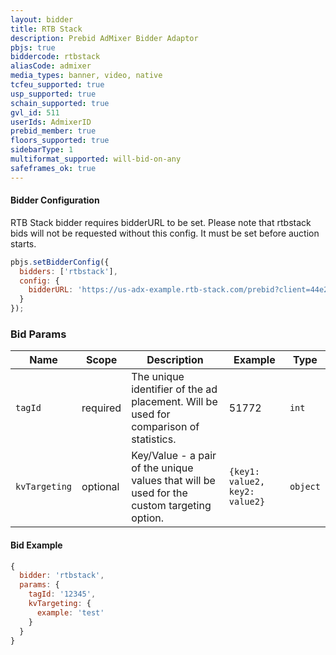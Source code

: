 ```yaml
---
layout: bidder
title: RTB Stack
description: Prebid AdMixer Bidder Adaptor
pbjs: true
biddercode: rtbstack
aliasCode: admixer
media_types: banner, video, native
tcfeu_supported: true
usp_supported: true
schain_supported: true
gvl_id: 511
userIds: AdmixerID
prebid_member: true
floors_supported: true
sidebarType: 1
multiformat_supported: will-bid-on-any
safeframes_ok: true
---
```


#### Bidder Configuration

RTB Stack bidder requires bidderURL to be set. Please note that rtbstack bids will not be requested without this config. It must be set before auction starts.

```js
pbjs.setBidderConfig({
  bidders: ['rtbstack'],
  config: {
    bidderURL: 'https://us-adx-example.rtb-stack.com/prebid?client=44e2d241-5051-4b58-8ac6-f17e13732339&ssp=3&endpoint=777'
  }
});
```

### Bid Params


| Name                | Scope    | Description                                                                                | Example                      | Type     |
|---------------------|----------|--------------------------------------------------------------------------------------------|------------------------------|----------|
| `tagId`        | required |The unique identifier of the ad placement. Will be used for comparison of statistics.                             | 51772                        | `int`    |
| `kvTargeting`       | optional | Key/Value - a pair of the unique values that will be used for the custom targeting option. | `{key1: value2, key2: value2}` | `object` |

#### Bid Example

```js
{
  bidder: 'rtbstack',
  params: {
    tagId: '12345',
    kvTargeting: {
      example: 'test'
    }
  }
}
```
